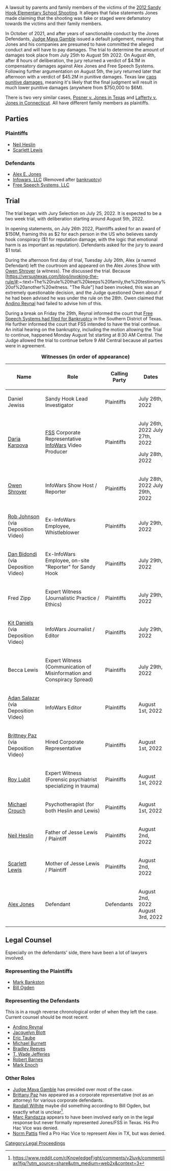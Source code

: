 A lawsuit by parents and family members of the victims of the [https://en.wikipedia.org/wiki/Sandy_Hook_Elementary_School_shooting 2012 Sandy Hook Elementary School Shooting]. It alleges that false statements Jones made claiming that the shooting was fake or staged were defamatory towards the victims and their family members.

In October of 2021, and after years of sanctionable conduct by the Jones Defendants, [[Judge Maya Gamble]] issued a default judgement, meaning that Jones and his companies are presumed to have committed the alleged conduct and will have to pay damages. The trial to determine the amount of damages took place from July 25th to August 5th 2022. On August 4th, after 8 hours of deliberation, the jury returned a verdict of $4.1M in compensatory damages against Alex Jones and Free Speech Systems. Following further argumentation on August 5th, the jury returned later that afternoon with a verdict of $45.2M in punitive damages. Texas law [https://news.bloomberglaw.com/us-law-week/alex-jones-ordered-to-pay-extra-45-million-in-punitive-damages caps punitive damages], meaning it's likely that the final judgment will result in much lower punitive damages (anywhere from $750,000 to $6M).

There is two very similar cases, [[Pozner Texas Sandy Hook Lawsuit (Pozner v. Jones)|Posner v. Jones in Texas]] and [[Connecticut Sandy Hook Lawsuit (Lafferty v. Jones)|Lafferty v. Jones in Connecticut]]. All have different family members as plaintiffs.

== Parties ==

=== Plaintiffs ===

* [[Neil Heslin]]
* [[Sandy Hook Family Members|Scarlett Lewis]]

=== Defendants ===

* [[Alex Jones|Alex E. Jones]]
* [[InfoW LLC|Infowars, LLC]] (Removed after [[InfoW et. al. Bankruptcy Case|bankruptcy]])
* [[Free Speech Systems LLC|Free Speech Systems, LLC]]

== Trial ==
The trial began with Jury Selection on July 25, 2022. It is expected to be a two week trial, with deliberation starting around August 5th, 2022.

In opening statements, on July 26th 2022, Plaintiffs asked for an award of $150M, framing this as $2 for each person in the US who believes sandy hook conspiracy ($1 for reputation damage, with the logic that emotional harm is as important as reputation). Defendants asked for the jury to award $1 total.

During the afternoon first day of trial, Tuesday July 26th, Alex (a named Defendant) left the courtroom and appeared on the Alex Jones Show with [[Owen Shroyer]] (a witness). The discussed the trial. Because [https://versustexas.com/blog/invoking-the-rule/#:~:text=The%20rule%20that%20keeps%20family,the%20testimony%20of%20another%20witness. "The Rule"] had been invoked, this was an extremely questionable decision, and the Judge questioned Owen about if he had been advised he was under the rule on the 28th. Owen claimed that [[Andino Reynal]] had failed to advise him of this.

During a break on Friday the 29th, Reynal informed the court that [[Free Speech Systems Bankruptcy Case|Free Speech Systems had filed for Bankruptcy]] in the Southern District of Texas. He further informed the court that FSS intended to have the trial continue. An initial hearing on the bankruptcy, including the motion allowing the Trial to continue, happened Monday August 1st starting at 8:30 AM Central. The Judge allowed the trial to continue before 9 AM Central because all parties were in agreement.
{| class="fandom-table"
|+'''Witnesses (in order of appearance)'''
!Name 
!Role 
!Calling Party
! Dates
|-
|Daniel Jewiss
|Sandy Hook Lead Investigator
|Plaintiffs
|July 26th, 2022
|-
|[[Daria Karpova]]
|[[Free Speech Systems LLC|FSS]] Corporate Representative
[[InfoWars]] Video Producer
|Plaintiffs
|July 26th, 2022
July 27th, 2022

July 28th, 2022
|-
|[[Owen Shroyer]]
|InfoWars Show Host / Reporter
|Plaintiffs 
|July 28th, 2022
July 29th, 2022
|-
|[[Rob Johnson]] (via Deposition Video)
|Ex-InfoWars Employee, Whistleblower
|Plaintiffs
|July 29th, 2022
|-
|[[Dan Bidondi]] (via Deposition Video)
|Ex-InfoWars Employee, on-site "Reporter" for Sandy Hook
|Plaintiffs
|July 29th, 2022
|-
|Fred Zipp
|Expert Witness (Journalistic Practice / Ethics)
|Plaintiffs
|July 29th, 2022
|-
|[[Kit Daniels]] (via Deposition Video)
| InfoWars Journalist / Editor
|Plaintiffs
|July 29th, 2022
|-
|Becca Lewis
|Expert Witness (Communication of Misinformation and Conspiracy Spread)
|Plaintiffs
|July 29th, 2022
|-
|[[Adan Salazar]] (via Deposition Video)
|InfoWars Editor
|Plaintiffs
|August 1st, 2022
|-
|[[Brittney Paz]] (via Deposition Video)
|Hired Corporate Representative
|Plaintiffs
|August 1st, 2022
|-
|[http://www.roylubit.com/ Roy Lubit]
|Expert Witness (Forensic psychiatrist specializing in trauma)
|Plaintiffs
|August 1st, 2022
|-
|[https://www.linkedin.com/in/michael-crouch-a347426 Michael Crouch]
|Psychotherapist (for both Heslin and Lewis)
|Plaintiffs
|August 1st, 2022
|-
|[[Neil Heslin]]
|Father of Jesse Lewis / Plaintiff
|Plaintiffs
|August 2nd, 2022
|-
|[[Scarlett Lewis]]
|Mother of Jesse Lewis / Plaintiff
|Plaintiffs
|August 2nd, 2022
|-
|[[Alex Jones]]
|Defendant
|Defendants
|August 2nd, 2022
August 3rd, 2022
|}

==Legal Counsel==
Especially on the defendants' side, there have been a lot of lawyers involved.

===Representing the Plaintiffs === 

*[[Mark Bankston]]
*[[Bill Ogden]]

===Representing the Defendants===
This is in a rough reverse chronological order of when they left the case. Current counsel should be most recent.

*[[Andino Reynal]]
*[[Jacquelyn Blott]]
*[[Eric Taube]]
*[[Michael Burnett]]
*[[Bradley Reeves]]
*[[T. Wade Jefferies]]
*[[Robert Barnes]]
*[[Mark Enoch]]

===Other Roles=== 

* [[Judge Maya Gamble]] has presided over most of the case.
*[[Brittany Paz]] has appeared as a corporate representative (not as an attorney) for various corporate defendants.
*[[Randall Wilhite]] maybe did something according to Bill Ogden, but exactly what is unclear<ref>https://www.reddit.com/r/KnowledgeFight/comments/v2luvk/comment/iax1fjq/?utm_source=share&utm_medium=web2x&context=3</ref>.
*[[Marc Randazza]] appears to have been involved early on in the legal response but never formally represented Jones/FSS in Texas. His Pro Hac Vice was denied.
*[[Norm Pattis]] filed a Pro Hac Vice to represent Alex in TX, but was denied.

[[Category:Legal Proceedings]]

<references />